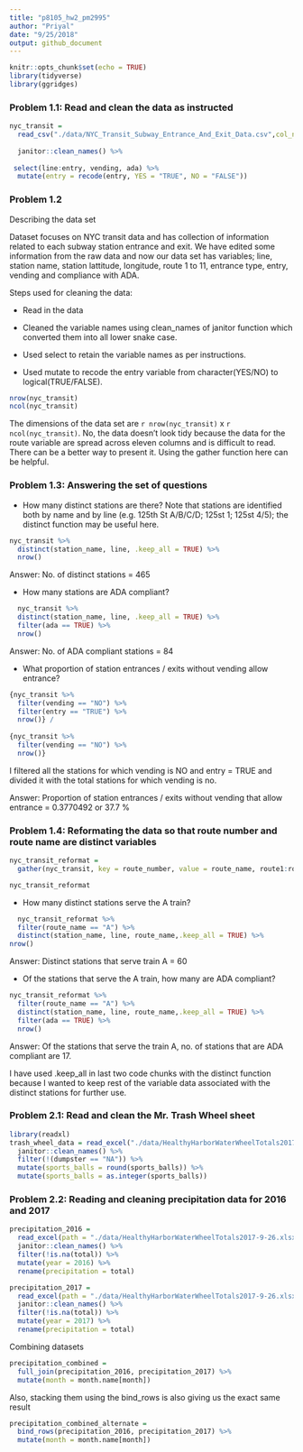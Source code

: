 ```yaml
---
title: "p8105_hw2_pm2995"
author: "Priyal"
date: "9/25/2018"
output: github_document
---
```


```r
knitr::opts_chunk$set(echo = TRUE)
library(tidyverse)
library(ggridges)
```

### Problem 1.1: Read and clean the data as instructed

```r
nyc_transit = 
  read_csv("./data/NYC_Transit_Subway_Entrance_And_Exit_Data.csv",col_names = TRUE) %>%
  
  janitor::clean_names() %>% 
  
 select(line:entry, vending, ada) %>% 
  mutate(entry = recode(entry, YES = "TRUE", NO = "FALSE"))
```

### Problem 1.2 
Describing the data set

Dataset focuses on NYC transit data and has collection of information related to each subway station entrance and exit. We have edited some information from the raw data and now our data set has variables; line, station name, station lattitude, longitude, route 1 to 11, entrance type, entry, vending and compliance with ADA.

Steps used for cleaning the data:

* Read in the data

* Cleaned the variable names using clean_names of janitor function which converted them into all lower snake case.

* Used select to retain the variable names as per instructions.

* Used mutate to recode the entry variable from character(YES/NO) to logical(TRUE/FALSE).

```r
nrow(nyc_transit)
ncol(nyc_transit)
```

The dimensions of the data set are  `r nrow(nyc_transit)` x `r ncol(nyc_transit)`. No, the data doesn't look tidy because the data for the route variable are spread across eleven columns and is difficult to read. There can be a better way to present it. Using the gather function here can be helpful.

### Problem 1.3: Answering the set of questions

* How many distinct stations are there? Note that stations are identified both by name and by line (e.g. 125th St A/B/C/D; 125st 1; 125st 4/5); the distinct function may be useful here.


```r
nyc_transit %>%  
  distinct(station_name, line, .keep_all = TRUE) %>% 
  nrow()
``` 

Answer: No. of distinct stations = 465


* How many stations are ADA compliant?

```r
  nyc_transit %>%
  distinct(station_name, line, .keep_all = TRUE) %>% 
  filter(ada == TRUE) %>% 
  nrow()
```

Answer: No. of ADA compliant stations = 84


* What proportion of station entrances / exits without vending allow entrance?

```r
{nyc_transit %>% 
  filter(vending == "NO") %>% 
  filter(entry == "TRUE") %>% 
  nrow()} /
  
{nyc_transit %>% 
  filter(vending == "NO") %>% 
  nrow()}

```

I filtered all the stations for which vending is NO and entry = TRUE and divided it with the total stations for which vending is no.

Answer: Proportion of station entrances / exits without vending that allow entrance = 0.3770492 or 37.7 % 


### Problem 1.4: Reformating the data so that route number and route name are distinct variables

```r
nyc_transit_reformat = 
  gather(nyc_transit, key = route_number, value = route_name, route1:route11) 

nyc_transit_reformat
```


* How many distinct stations serve the A train? 

```r
  nyc_transit_reformat %>%
  filter(route_name == "A") %>% 
  distinct(station_name, line, route_name,.keep_all = TRUE) %>%  
nrow()
```

Answer: Distinct stations that serve train A = 60


* Of the stations that serve the A train, how many are ADA compliant?

```r
nyc_transit_reformat %>% 
  filter(route_name == "A") %>%
  distinct(station_name, line, route_name,.keep_all = TRUE) %>%
  filter(ada == TRUE) %>%
  nrow()
```

Answer: Of the stations that serve the train A, no. of stations that are ADA compliant are 17. 

I have used .keep_all in last two code chunks with the distinct function because I wanted to keep rest of the variable data associated with the distinct stations for further use.

### Problem 2.1: Read and clean the Mr. Trash Wheel sheet


```r
library(readxl)
trash_wheel_data = read_excel("./data/HealthyHarborWaterWheelTotals2017-9-26.xlsx", sheet = "Mr. Trash Wheel", range = cell_cols("A:N"), col_names = TRUE) %>% 
  janitor::clean_names() %>% 
  filter(!(dumpster == "NA")) %>% 
  mutate(sports_balls = round(sports_balls)) %>% 
  mutate(sports_balls = as.integer(sports_balls))
```

### Problem 2.2: Reading and cleaning precipitation data for 2016 and 2017

```r
precipitation_2016 =
  read_excel(path = "./data/HealthyHarborWaterWheelTotals2017-9-26.xlsx", sheet = "2016 Precipitation", range = "A2:B14", col_names = TRUE) %>%
  janitor::clean_names() %>% 
  filter(!is.na(total)) %>% 
  mutate(year = 2016) %>% 
  rename(precipitation = total)

precipitation_2017 =
  read_excel(path = "./data/HealthyHarborWaterWheelTotals2017-9-26.xlsx", sheet = "2017 Precipitation", range = "A2:B14", col_names = TRUE) %>% 
  janitor::clean_names() %>% 
  filter(!is.na(total)) %>% 
  mutate(year = 2017) %>% 
  rename(precipitation = total)

```


Combining datasets

```r
precipitation_combined = 
  full_join(precipitation_2016, precipitation_2017) %>% 
  mutate(month = month.name[month])
```

Also, stacking them using the bind_rows is also giving us the exact same result

```r
precipitation_combined_alternate = 
  bind_rows(precipitation_2016, precipitation_2017) %>% 
  mutate(month = month.name[month])
```


